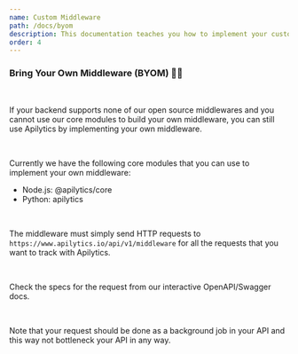 ```yaml
---
name: Custom Middleware
path: /docs/byom
description: This documentation teaches you how to implement your custom middleware for Apilytics.
order: 4
---
```


### Bring Your Own Middleware (BYOM) 👨‍💻

<br />

If your backend supports none of our open source middlewares
and you cannot use our core modules to build your own middleware,
you can still use Apilytics by implementing your own middleware.

<br />

Currently we have the following core modules that you can use to implement your own middleware:

- Node.js: <ExternalLink href="https://www.npmjs.com/package/@apilytics/core">@apilytics/core</ExternalLink>
- Python: <ExternalLink href="https://pypi.org/project/apilytics">apilytics</ExternalLink>

<br />

The middleware must simply send HTTP requests to `https://www.apilytics.io/api/v1/middleware`
for all the requests that you want to track with Apilytics.

<br />

Check the specs for the request from our interactive <ExternalLink href={routes.apiDocs}>OpenAPI/Swagger docs</ExternalLink>.

<br />

Note that your request should be done as a background job
in your API and this way not bottleneck your API in any way.
